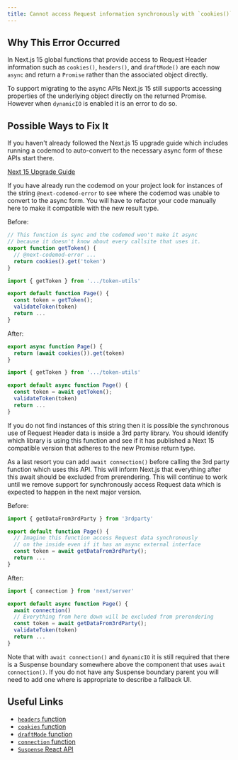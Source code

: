 ```yaml
---
title: Cannot access Request information synchronously with `cookies()`, `headers()`, or `draftMode()`
---
```


## Why This Error Occurred

In Next.js 15 global functions that provide access to Request Header information such as `cookies()`, `headers()`, and `draftMode()` are each now `async` and return a `Promise` rather than the associated object directly.

To support migrating to the async APIs Next.js 15 still supports accessing properties of the underlying object directly on the returned Promise. However when `dynamicIO` is enabled it is an error to do so.

## Possible Ways to Fix It

If you haven't already followed the Next.js 15 upgrade guide which includes running a codemod to auto-convert to the necessary async form of these APIs start there.

[Next 15 Upgrade Guide](/docs/app/guides/upgrading/version-15#async-request-apis-breaking-change)

If you have already run the codemod on your project look for instances of the string `@next-codemod-error` to see where the codemod was unable to convert to the async form. You will have to refactor your code manually here to make it compatible with the new result type.

Before:

```jsx filename=".../token-utils.js"
// This function is sync and the codemod won't make it async
// because it doesn't know about every callsite that uses it.
export function getToken() {
  // @next-codemod-error ...
  return cookies().get('token')
}
```

```jsx filename="app/page.js"
import { getToken } from '.../token-utils'

export default function Page() {
  const token = getToken();
  validateToken(token)
  return ...
}
```

After:

```jsx filename=".../token-utils.js"
export async function Page() {
  return (await cookies()).get(token)
}
```

```jsx filename="app/page.js"
import { getToken } from '.../token-utils'

export default async function Page() {
  const token = await getToken();
  validateToken(token)
  return ...
}
```

If you do not find instances of this string then it is possible the synchronous use of Request Header data is inside a 3rd party library. You should identify which library is using this function and see if it has published a Next 15 compatible version that adheres to the new Promise return type.

As a last resort you can add `await connection()` before calling the 3rd party function which uses this API. This will inform Next.js that everything after this await should be excluded from prerendering. This will continue to work until we remove support for synchronously access Request data which is expected to happen in the next major version.

Before:

```jsx filename="app/page.js"
import { getDataFrom3rdParty } from '3rdparty'

export default function Page() {
  // Imagine this function access Request data synchronously
  // on the inside even if it has an async external interface
  const token = await getDataFrom3rdParty();
  return ...
}
```

After:

```jsx filename="app/page.js"
import { connection } from 'next/server'

export default async function Page() {
  await connection()
  // Everything from here down will be excluded from prerendering
  const token = await getDataFrom3rdParty();
  validateToken(token)
  return ...
}
```

Note that with `await connection()` and `dynamicIO` it is still required that there is a Suspense boundary somewhere above the component that uses `await connection()`. If you do not have any Suspense boundary parent you will need to add one where is appropriate to describe a fallback UI.

## Useful Links

- [`headers` function](/docs/app/api-reference/functions/headers)
- [`cookies` function](/docs/app/api-reference/functions/cookies)
- [`draftMode` function](/docs/app/api-reference/functions/draft-mode)
- [`connection` function](/docs/app/api-reference/functions/connection)
- [`Suspense` React API](https://react.dev/reference/react/Suspense)
